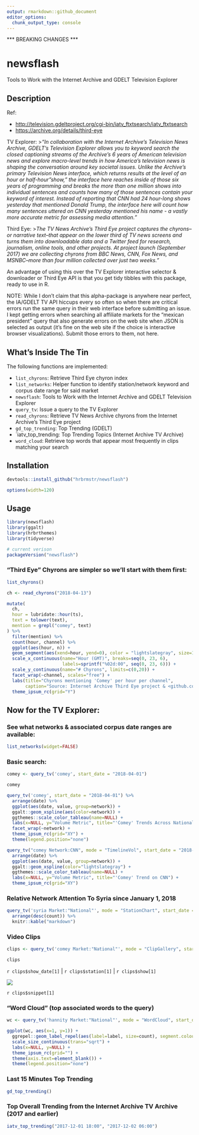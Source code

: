 ```yaml
---
output: rmarkdown::github_document
editor_options: 
  chunk_output_type: console
---
```


*** BREAKING CHANGES ***

# newsflash

Tools to Work with the Internet Archive and GDELT Television Explorer

## Description

Ref: 

- <http://television.gdeltproject.org/cgi-bin/iatv_ftxtsearch/iatv_ftxtsearch>
- <https://archive.org/details/third-eye>

TV Explorer:
>_"In collaboration with the Internet Archive's Television News Archive, GDELT's Television Explorer allows you to keyword search the closed captioning streams of the Archive's 6 years of American television news and explore macro-level trends in how America's television news is shaping the conversation around key societal issues. Unlike the Archive's primary Television News interface, which returns results at the level of an hour or half-hour "show," the interface here reaches inside of those six years of programming and breaks the more than one million shows into individual sentences and counts how many of those sentences contain your keyword of interest. Instead of reporting that CNN had 24 hour-long shows yesterday that mentioned Donald Trump, the interface here will count how many sentences uttered on CNN yesterday mentioned his name - a vastly more accurate metric for assessing media attention."_

Third Eye:
>_The TV News Archive's Third Eye project captures the chyrons–or narrative text–that appear on the lower third of TV news screens and turns them into downloadable data and a Twitter feed for research, journalism, online tools, and other projects. At project launch (September 2017) we are collecting chyrons from BBC News, CNN, Fox News, and MSNBC–more than four million collected over just two weeks."_

An advantage of using this over the TV Explorer interactive selector & downloader or Third Eye API is that you get tidy tibbles with this package, ready to use in R.

NOTE: While I don't claim that this alpha-package is anywhere near perfect, the IA/GDELT TV API hiccups every so often so when there are critical errors run the same query in their web interface before submitting an issue. I kept getting errors when searching all affiliate markets for the "mexican president" query that also generate errors on the web site when JSON is selected as output (it's fine on the web site if the choice is interactive browser visualizations). Submit those errors to them, not here.

## What's Inside The Tin

The following functions are implemented:

- `list_chyrons`:	Retrieve Third Eye chyron index
- `list_networks`:	Helper function to identify station/network keyword and corpus date range for said market
- `newsflash`:	Tools to Work with the Internet Archive and GDELT Television Explorer
- `query_tv`:	Issue a query to the TV Explorer
- `read_chyrons`:	Retrieve TV News Archive chyrons from the Internet Archive's Third Eye project
- `gd_top_trending`:	Top Trending (GDELT)
- `iatv_top_trending:	Top Trending Topics (Internet Archive TV Archive)
- `word_cloud`:	Retrieve top words that appear most frequently in clips matching your search

## Installation

```r
devtools::install_github("hrbrmstr/newsflash")
```

```r
options(width=120)
```

## Usage

```r
library(newsflash)
library(ggalt)
library(hrbrthemes)
library(tidyverse)

# current verison
packageVersion("newsflash")
```

### "Third Eye" Chyrons are simpler so we'll start with them first:

```r
list_chyrons()

ch <- read_chyrons("2018-04-13")

mutate(
  ch, 
  hour = lubridate::hour(ts),
  text = tolower(text),
  mention = grepl("comey", text)
) %>% 
  filter(mention) %>% 
  count(hour, channel) %>% 
  ggplot(aes(hour, n)) +
  geom_segment(aes(xend=hour, yend=0), color = "lightslategray", size=1) +
  scale_x_continuous(name="Hour (GMT)", breaks=seq(0, 23, 6),
                     labels=sprintf("%02d:00", seq(0, 23, 6))) +
  scale_y_continuous(name="# Chyrons", limits=c(0,20)) +
  facet_wrap(~channel, scales="free") +
  labs(title="Chyrons mentioning 'Comey' per hour per channel",
       caption="Source: Internet Archive Third Eye project & <github.com/hrbrmstr/newsflash>") +
  theme_ipsum_rc(grid="Y")
```

## Now for the TV Explorer:

### See what networks & associated corpus date ranges are available:

```r
list_networks(widget=FALSE)
```

### Basic search:

```r
comey <- query_tv('comey', start_date = "2018-04-01")

comey

query_tv('comey', start_date = "2018-04-01") %>% 
  arrange(date) %>% 
  ggplot(aes(date, value, group=network)) +
  ggalt::geom_xspline(aes(color=network)) +
  ggthemes::scale_color_tableau(name=NULL) +
  labs(x=NULL, y="Volume Metric", title="'Comey' Trends Across National Networks") +
  facet_wrap(~network) +
  theme_ipsum_rc(grid="XY") +
  theme(legend.position="none")
```

```r
query_tv("comey Network:CNN", mode = "TimelineVol", start_date = "2018-01-01") %>% 
  arrange(date) %>% 
  ggplot(aes(date, value, group=network)) +
  ggalt::geom_xspline(color="lightslategray") +
  ggthemes::scale_color_tableau(name=NULL) +
  labs(x=NULL, y="Volume Metric", title="'Comey' Trend on CNN") +
  theme_ipsum_rc(grid="XY")
```

### Relative Network Attention To Syria since January 1, 2018

```r
query_tv('syria Market:"National"', mode = "StationChart", start_date = "2018-01-01") %>% 
  arrange(desc(count)) %>% 
  knitr::kable("markdown")
```

### Video Clips

```r
clips <- query_tv('comey Market:"National"', mode = "ClipGallery", start_date = "2018-01-01")

clips
```

`r clips$show_date[1]` | `r clips$station[1]` | `r clips$show[1]`

<a href="`r clips$preview_url[1]`"><img src="`r clips$preview_thumb[1]`"></a>

`r clips$snippet[1]`

### "Word Cloud" (top associated words to the query)

```r
wc <- query_tv('hannity Market:"National"', mode = "WordCloud", start_date = "2018-04-13")

ggplot(wc, aes(x=1, y=1)) +
  ggrepel::geom_label_repel(aes(label=label, size=count), segment.colour="#00000000", segment.size=0) +
  scale_size_continuous(trans="sqrt") +
  labs(x=NULL, y=NULL) +
  theme_ipsum_rc(grid="") +
  theme(axis.text=element_blank()) +
  theme(legend.position="none") 
```

### Last 15 Minutes Top Trending

```r
gd_top_trending()
```

### Top Overall Trending from the Internet Archive TV Archive (2017 and earlier)

```r
iatv_top_trending("2017-12-01 18:00", "2017-12-02 06:00")
```